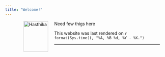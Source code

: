 ```yaml
---
title: "Welcome!"
---
```


<figure>
<img src="./images/webpic.png" alt="Hasthika" align="left" hspace="20" style="width:80px;height:100px;">
</figure>


Need few thigs here
 
 
This website was last rendered on `r format(Sys.time(), "%A, %B %d, %Y - %X.")`


* * *
